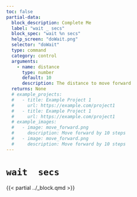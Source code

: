 ```yaml
---
toc: false
partial-data:
  block_description: Complete Me
  label: "wait _ secs"
  block_spec: "wait %n secs"
  help_screen: "doWait.png"
  selector: "doWait"
  type: command
  category: control
  arguments:
    - name: distance
      type: number
      default: 10
      description: The distance to move forward
  returns: None
  # example_projects:
  #   - title: Example Project 1
  #     url: https://example.com/project1
  #   - title: Example Project 1
  #     url: https://example.com/project1
  # example_images:
  #   - image: move_forward.png
  #     description: Move forward by 10 steps
  #   - image: move_forward.png
  #     description: Move forward by 10 steps
---
```


# `wait  secs` { .unnumbered }

{{< partial ../_block.qmd >}}
